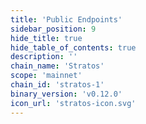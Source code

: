 ```yaml
---
title: 'Public Endpoints'
sidebar_position: 9
hide_title: true
hide_table_of_contents: true
description: ''
chain_name: 'Stratos'
scope: 'mainnet'
chain_id: 'stratos-1'
binary_version: 'v0.12.0'
icon_url: 'stratos-icon.svg'
---
```



<PageTitle
  iconUrl="img/stratos-icon.svg"
  title="Stratos Public Endpoints"
  chainId="stratos-1"
  version="v0.12.0"
/>

<PublicEndpoints
  chainId="stratos-1"
  primaryRpcUrl="https://stratos-rpc.noders.services"
  primaryApiUrl="https://stratos-api.noders.services"
  primaryGrpcUrl="stratos-grpc.noders.services:443"
  primaryJsonRpcUrl="https://stratos-jsonrpc.noders.services "
/>